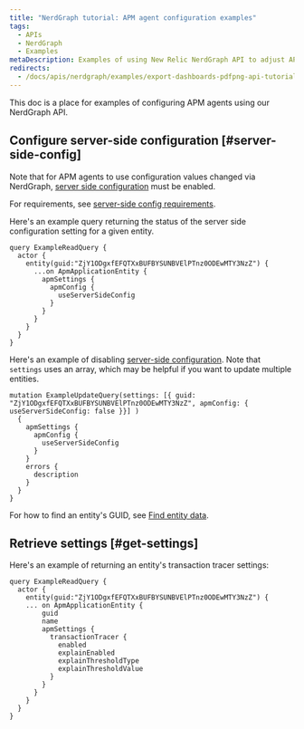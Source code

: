 ```yaml
---
title: "NerdGraph tutorial: APM agent configuration examples"
tags:
  - APIs
  - NerdGraph
  - Examples
metaDescription: Examples of using New Relic NerdGraph API to adjust APM 
redirects:
  - /docs/apis/nerdgraph/examples/export-dashboards-pdfpng-api-tutorial
---
```


This doc is a place for examples of configuring APM agents using our NerdGraph API. 

## Configure server-side configuration [#server-side-config]

Note that for APM agents to use configuration values changed via NerdGraph, [server side configuration](/docs/apm/agents/manage-apm-agents/configuration/server-side-agent-configuration#requirements) must be enabled.

For requirements, see [server-side config requirements](/docs/apm/agents/manage-apm-agents/configuration/server-side-agent-configuration#requirements).

Here's an example query returning the status of the server side configuration setting for a given entity. 

```
query ExampleReadQuery {
  actor {
    entity(guid:"ZjY1ODgxfEFQTXxBUFBYSUNBVElPTnz0ODEwMTY3NzZ") {
      ...on ApmApplicationEntity {
        apmSettings {
          apmConfig {
            useServerSideConfig
          }
        }
      }
    }
  }
}
```

Here's an example of disabling [server-side configuration](/docs/apm/agents/manage-apm-agents/configuration/server-side-agent-configuration). Note that `settings` uses an array, which may be helpful if you want to update multiple entities. 

```
mutation ExampleUpdateQuery(settings: [{ guid: "ZjY1ODgxfEFQTXxBUFBYSUNBVElPTnz0ODEwMTY3NzZ", apmConfig: { useServerSideConfig: false }}] )
  {
    apmSettings {
      apmConfig {
        useServerSideConfig
      }
    }
    errors {
      description
    }
  }
}
```

For how to find an entity's GUID, see [Find entity data](/docs/new-relic-one/use-new-relic-one/core-concepts/what-entity-new-relic/#find).

## Retrieve settings [#get-settings]

Here's an example of returning an entity's transaction tracer settings:  

```
query ExampleReadQuery {
  actor {
    entity(guid:"ZjY1ODgxfEFQTXxBUFBYSUNBVElPTnz0ODEwMTY3NzZ") {
    ... on ApmApplicationEntity {
        guid
        name
        apmSettings {
          transactionTracer {
            enabled
            explainEnabled
            explainThresholdType
            explainThresholdValue
          }
        }
      }
    }
  }
}
```